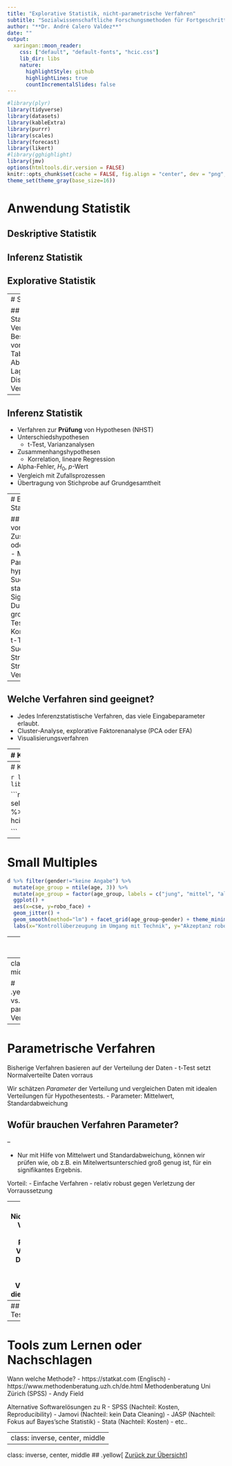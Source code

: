 ```yaml
---
title: "Explorative Statistik, nicht-parametrische Verfahren"
subtitle: "Sozialwissenschaftliche Forschungsmethoden für Fortgeschrittene"
author: "**Dr. André Calero Valdez**"
date: ""
output:
  xaringan::moon_reader:
    css: ["default", "default-fonts", "hcic.css"]  
    lib_dir: libs
    nature:
      highlightStyle: github
      highlightLines: true
      countIncrementalSlides: false
---
```


```r
#library(plyr)
library(tidyverse)
library(datasets)
library(kableExtra)
library(purrr)
library(scales)
library(forecast)
library(likert)
#library(gghighlight)
library(jmv)
options(htmltools.dir.version = FALSE)
knitr::opts_chunk$set(cache = FALSE, fig.align = "center", dev = "png", fig.retina = 2)
theme_set(theme_gray(base_size=16))
```


# Anwendung Statistik

## Deskriptive Statistik

## Inferenz Statistik

## Explorative Statistik

---
# Statistik

## Deskriptive Statistik
- Verfahren zur Beschreibung von Daten
- Tabellen, Abbildungen
- Lagemaße, Dispersionsmaße, Verteilungsmaße

--

## Inferenz Statistik
- Verfahren zur **Prüfung** von Hypothesen (NHST)
- Unterschiedshypothesen
  - t-Test, Varianzanalysen
- Zusammenhangshypothesen
  - Korrelation, lineare Regression
- Alpha-Fehler, $H_0$, $p$-Wert
- Vergleich mit Zufallsprozessen
- Übertragung von Stichprobe auf Grundgesamtheit

---
# Explorative Statistik

## Ziel: Entdecken von neuen Zusammenhängen oder Unterschieden
- Messen von vielen Parametern
- hypothesenfreie Suche nach statistischen Signifikanzen
- Durchführen von großen Mengen von Testsverfahren
- Korrelationstabellen, t-Tests, etc.
- Suchen von Strukturen in Daten: Strukturentdeckende Verfahren

--

## Welche Verfahren sind geeignet?
- Jedes Inferenzstatistische Verfahren, das viele Eingabeparameter erlaubt.
- Cluster-Analyse, explorative Faktorenanalyse (PCA oder EFA) 
- Visualisierungsverfahren

---
# Korrelationsmatrixplots

```r
suppressMessages(
  library(corrplot)
)
d <- dataforsocialscience::robo_care
d %>% 
  select(starts_with("robo"), starts_with("huma")) %>% 
  hcictools::cor.matrix.plot()

```

---
# Korrelationsmatrixplots

```r
library(corrplot)
library(hcictools)
```

```r
d %>% 
  select(starts_with("robo")) %>% 
  hcictools::cor.matrix.plot()

```


---
# Small Multiples

```r

d %>% filter(gender!="keine Angabe") %>% 
  mutate(age_group = ntile(age, 3)) %>% 
  mutate(age_group = factor(age_group, labels = c("jung", "mittel", "alt"))) %>% 
  ggplot() + 
  aes(x=cse, y=robo_face) + 
  geom_jitter() + 
  geom_smooth(method="lm") + facet_grid(age_group~gender) + theme_minimal(base_size = 16) +
  labs(x="Kontrollüberzeugung im Umgang mit Technik", y="Akzeptanz robotischer Pflege: Gesichtspflege")

```


---
# k-Means Clustering

- Methoden zum Aufdecken von ähnlichen Probanden (Typologie)
- Man wählt die Anzahl an Klassen
- Algorithmus findet Klassenzugehörigkeit

## Iteratives Verfahren
- Schritt für Schritt Verbesserung
  1. Wähle Klassenmittelpunkt
  2. Wähle Zugehörige Daten/Probanden
  3. Wähle neuen Klassenmittelpunkt


## Visuelle Erklärung des Algorithmus
[https://www.naftaliharris.com/blog/visualizing-k-means-clustering/](https://www.naftaliharris.com/blog/visualizing-k-means-clustering/)



---
class: inverse, center, middle

# .yellow[Parametrische vs. nicht-parametrische Verfahren]

---
# Parametrische Verfahren
Bisherige Verfahren basieren auf der Verteilung der Daten
- t-Test setzt Normalverteilte Daten vorraus

Wir schätzen *Parameter* der Verteilung und vergleichen Daten mit idealen Verteilungen für Hypothesentests.
- Parameter: Mittelwert, Standardabweichung

## Wofür brauchen Verfahren Parameter?

--

- Nur mit Hilfe von Mittelwert und Standardabweichung, können wir prüfen wie, ob z.B. ein Mitelwertsunterschied groß genug ist, für ein signifikantes Ergebnis. 


Vorteil:
- Einfache Verfahren
- relativ robust gegen Verletzung der Vorraussetzung

---
# Nichtparametrische Verfahren
Nicht immer sind Parameter oder Verteilungen der Daten bekannt.
- Nicht-parametrische Verfahren setzen diese nicht vorraus.

## Beispiel:
- t-Test und Mann-Whitney U test
- Pearson und Spearman rank correlation
- lineare Regression und ordinale Regression
- ANOVA und Kruskal-Wallis Test


---
## Wann welcher Test?
![](figs/explorative/statistical-test-flow-chart.jpg)
---
# Tools zum Lernen oder Nachschlagen

Wann welche Methode?
- https://statkat.com (Englisch)
- https://www.methodenberatung.uzh.ch/de.html Methodenberatung Uni Zürich (SPSS)
- Andy Field 

Alternative Softwarelösungen zu R
- SPSS (Nachteil: Kosten, Reproducibility)
- Jamovi (Nachteil: kein Data Cleaning)
- JASP (Nachteil: Fokus auf Bayes'sche Statistik)
- Stata (Nachteil: Kosten)
- etc..

---
class: inverse, center, middle
---
class: inverse, center, middle
## .yellow[ [Zurück zur Übersicht](index.html)]
